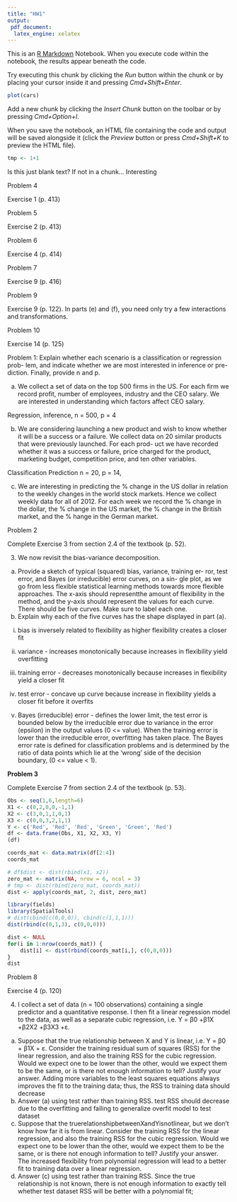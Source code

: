 ```yaml
---
title: "HW1"
output:
 pdf_document:
  latex_engine: xelatex
---
```


This is an [R Markdown](http://rmarkdown.rstudio.com) Notebook. When you execute code within the notebook, the results appear beneath the code. 

Try executing this chunk by clicking the *Run* button within the chunk or by placing your cursor inside it and pressing *Cmd+Shift+Enter*. 

```r
plot(cars)
```

Add a new chunk by clicking the *Insert Chunk* button on the toolbar or by pressing *Cmd+Option+I*.

When you save the notebook, an HTML file containing the code and output will be saved alongside it (click the *Preview* button or press *Cmd+Shift+K* to preview the HTML file).

```r
tmp <- 1+1
```

Is this just blank text? If not in a chunk... Interesting


Problem 4

Exercise 1 (p. 413)

Problem 5

Exercise 2 (p. 413)

Problem 6

Exercise 4 (p. 414)

Problem 7

Exercise 9 (p. 416)

Problem 9

Exercise 9 (p. 122). In parts (e) and (f), you need only try a few interactions and transformations.

Problem 10

Exercise 14 (p. 125)

Problem 1: 
Explain whether each scenario is a classification or regression prob- lem, and indicate whether we are most interested in inference or pre- diction. Finally, provide n and p.


(a) We collect a set of data on the top 500 firms in the US. For each firm we record profit, number of employees, industry and the CEO salary. We are interested in understanding which factors affect CEO salary.

Regression, inference, n = 500, p = 4

(b) We are considering launching a new product and wish to know whether it will be a success or a failure. We collect data on 20 similar products that were previously launched. For each prod- uct we have recorded whether it was a success or failure, price charged for the product, marketing budget, competition price, and ten other variables.

Classification
Prediction
n = 20, p = 14, 

(c) We are interesting in predicting the % change in the US dollar in relation to the weekly changes in the world stock markets. Hence we collect weekly data for all of 2012. For each week we record the % change in the dollar, the % change in the US market, the % change in the British market, and the % hange in the German market.

Problem 2

Complete Exercise 3 from section 2.4 of the textbook (p. 52).

3. We now revisit the bias-variance decomposition.
(a) Provide a sketch of typical (squared) bias, variance, training er- ror, test error, and Bayes (or irreducible) error curves, on a sin- gle plot, as we go from less flexible statistical learning methods towards more flexible approaches. The x-axis should representthe amount of flexibility in the method, and the y-axis should represent the values for each curve. There should be five curves. Make sure to label each one.
(b) Explain why each of the five curves has the shape displayed in part (a).
i. bias is inversely related to flexibility as higher flexibility creates a closer fit

ii. variance - increases monotonically because increases in flexibility yield overfitting

iii. training error - decreases monotonically because increases in flexibility yield a closer fit

iv. test error - concave up curve because increase in flexibility yields a closer fit before it overfits

v. Bayes (irreducible) error - defines the lower limit, the test error is bounded 
below by the irreducible error due to variance in the error (epsilon) in the output 
values (0 <= value). When the training error is lower than the irreducible error,
overfitting has taken place.
The Bayes error rate is defined for classification problems and is determined by 
the ratio of data points which lie at the 'wrong' side of the decision boundary, 
(0 <= value < 1).

**Problem 3**

Complete Exercise 7 from section 2.4 of the textbook (p. 53).

```r
Obs <- seq(1,6,length=6)
X1 <- c(0,2,0,0,-1,1)
X2 <- c(3,0,1,1,0,1)
X3 <- c(0,0,3,2,1,1)
Y <- c('Red', 'Red', 'Red', 'Green', 'Green', 'Red')
df <- data.frame(Obs, X1, X2, X3, Y)
(df)
```

```r
coords_mat <- data.matrix(df[2:4])
coords_mat
```

```r
# df$dist <- dist(rbind(x1, x2))
zero_mat <- matrix(NA, nrow = 6, ncol = 3)
# tmp <- dist(rbind(zero_mat, coords_mat))
dist <- apply(coords_mat, 2, dist, zero_mat)
```

```r
library(fields)
library(SpatialTools)
# dist(cbind(c(0,0,0)), cbind(c(1,1,1)))
dist(rbind(c(0,1,3), c(0,0,0)))
```

```r
dist <- NULL
for(i in 1:nrow(coords_mat)) {
    dist[i] <- dist(rbind(coords_mat[i,], c(0,0,0)))
}
dist
```


Problem 8

Exercise 4 (p. 120)

4. I collect a set of data (n = 100 observations) containing a single predictor and a quantitative response. I then fit a linear regression model to the data, as well as a separate cubic regression, i.e. Y = β0 +β1X +β2X2 +β3X3 +ε.
(a) Suppose that the true relationship between X and Y is linear, i.e. Y = β0 + β1X + ε. Consider the training residual sum of squares (RSS) for the linear regression, and also the training RSS for the cubic regression. Would we expect one to be lower than the other, would we expect them to be the same, or is there not enough information to tell? Justify your answer.
Adding more variables to the least squares equations always improves the fit to the training data; thus, the RSS to training data should decrease
(b) Answer (a) using test rather than training RSS.
test RSS should decrease due to the overfitting and failing to generalize overfit model to test dataset 
(c) Suppose that the truerelationshipbetweenXandYisnotlinear, but we don’t know how far it is from linear. Consider the training RSS for the linear regression, and also the training RSS for the cubic regression. Would we expect one to be lower than the other, would we expect them to be the same, or is there not enough information to tell? Justify your answer.
The increased flexibility from polynomial regression will lead to a better fit to training data over a linear regression. 
(d) Answer (c) using test rather than training RSS.
Since the true relationship is not known, there is not enough information to exactly tell whether test dataset RSS will be better with a polynomial fit; 























